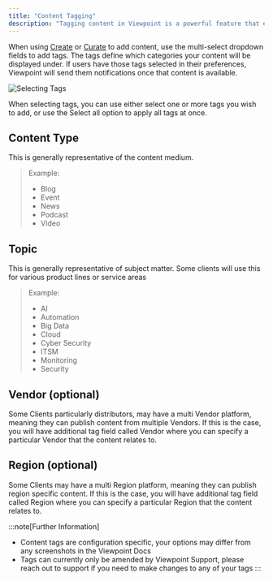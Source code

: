 ```yaml
---
title: "Content Tagging"
description: "Tagging content in Viewpoint is a powerful feature that ensures the right people see the right content"
---
```


When using [Create](create) or [Curate](curate) to add content, use the multi-select dropdown fields to add tags. The tags define which categories your content will be displayed under. If users have those tags selected in their preferences, Viewpoint will send them notifications once that content is available.

![Selecting Tags](/assets/content/tag-select.png)

When selecting tags, you can use either select one or more tags you wish to add, or use the Select all option to apply all tags at once.

## Content Type

This is generally representative of the content medium.

> Example:
>- Blog
>- Event
>- News
>- Podcast
>- Video


## Topic

This is generally representative of subject matter. Some clients will use this for various product lines or service areas

> Example:
>- AI
>- Automation
>- Big Data
>- Cloud
>- Cyber Security
>- ITSM
>- Monitoring
>- Security


## Vendor (optional)

Some Clients particularly distributors, may have a multi Vendor platform, meaning they can publish content from multiple Vendors. If this is the case, you will have additional tag field called Vendor where you can specify a particular Vendor that the content relates to.

## Region (optional)

Some Clients may have a multi Region platform, meaning they can publish region specific content. If this is the case, you will have additional tag field called Region where you can specify a particular Region that the content relates to.


:::note[Further Information]
- Content tags are configuration specific, your options may differ from any screenshots in the Viewpoint Docs
- Tags can currently only be amended by Viewpoint Support, please reach out to support if you need to make changes to any of your tags
:::
